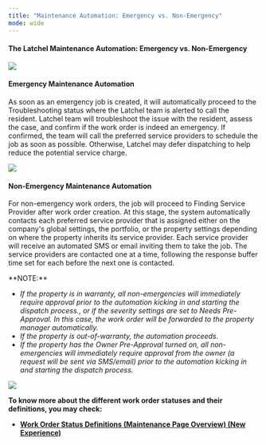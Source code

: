 ---
title: "Maintenance Automation: Emergency vs. Non-Emergency"
mode: wide
---

#### **The Latchel Maintenance Automation: Emergency vs. Non-Emergency**


<Frame>
  <img src="/images/rtaImage-638.jpg"/>
</Frame>

#### **Emergency Maintenance Automation**

As soon as an emergency job is created, it will automatically proceed to the Troubleshooting status where the Latchel team is alerted to call the resident. Latchel team will troubleshoot the issue with the resident, assess the case, and confirm if the work order is indeed an emergency. If confirmed, the team will call the preferred service providers to schedule the job as soon as possible. Otherwise, Latchel may defer dispatching to help reduce the potential service charge.


<Frame>
  <img src="/images/rtaImage-639.jpg"/>
</Frame>

#### **Non-Emergency Maintenance Automation**

For non-emergency work orders, the job will proceed to Finding Service Provider after work order creation. At this stage, the system automatically contacts each preferred service provider that is assigned either on the company's global settings, the portfolio, or the property settings depending on where the property inherits its service provider. Each service provider will receive an automated SMS or email inviting them to take the job. The service providers are contacted one at a time, following the response buffer time set for each before the next one is contacted.

<Info>
**NOTE:**

* _If the property is in warranty, all non-emergencies will immediately require approval prior to the automation kicking in and starting the dispatch process., or if the severity settings are set to Needs Pre-Approval. In this case, the work order will be forwarded to the property manager automatically._
* _If the property is out-of-warranty, the automation proceeds._
* _If the property has the Owner Pre-Approval turned on, all non-emergencies will immediately require approval from the owner (a request will be sent via SMS/email) prior to the automation kicking in and starting the dispatch process._
</Info>



<Frame>
  <img src="/images/rtaImage-640.jpg"/>
</Frame>

**To know more about the different work order statuses and their definitions, you may check:**

* **[Work Order Status Definitions (Maintenance Page Overview) (New Experience)](/s/topic/0TO5e000000h9wqGAA/Work-Order-Status-Definitions-Maintenance-Page-Overview-New-Experience)**
